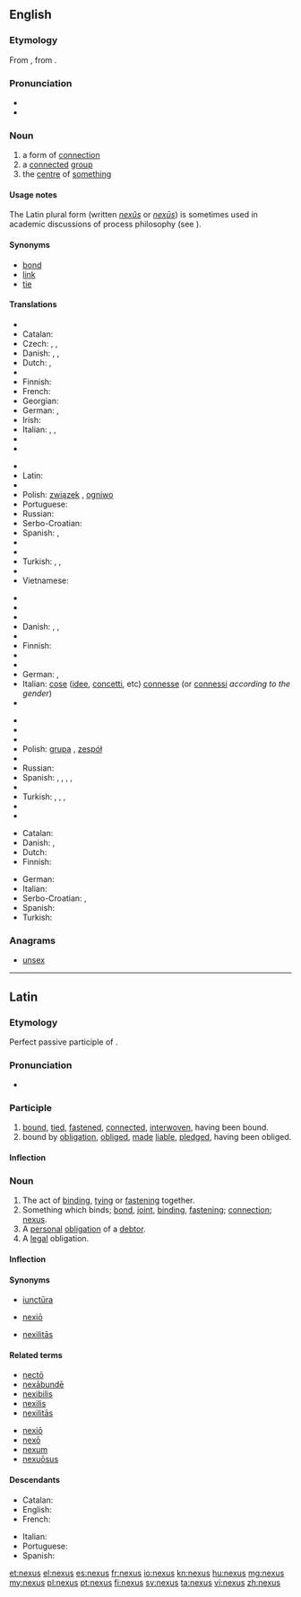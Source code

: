 ==English==
{{wikipedia|dab=nexus}}

===Etymology===
From {{etyl|la|en}} {{term|nexus||the act of binding together; bond|lang=la}}, from {{term|necto|nectō|bind|lang=la}}.

===Pronunciation===
* {{IPA|/ˈnɛksəs/}}
* {{rhymes|ɛksəs}}

===Noun===
{{head|en|noun|plural|nexuses|or|nexus}}

# a form of [[connection]]
# a [[connect]]ed [[group]]
# the [[centre]] of [[something]]

====Usage notes====
The Latin plural form (written ''[[nexûs]]'' or ''[[nexūs]]'') is sometimes used in academic discussions of process philosophy (see {{pedialite|Nexus (process philosophy)}}).

====Synonyms====
{{checksyns}}
* [[bond]]
* [[link]]
* [[tie]]

====Translations====
{{trans-top|connection}}
* {{trreq|bg}}
* Catalan: {{t-|ca|nexe|m}}
* Czech: {{t+|cs|souvislost|f}}, {{t-|cs|spojení|n}}, {{t-|cs|nexus|m}}
* Danish: {{t-|da|sammenhæng|c}}, {{t-|da|bindeled|n}}, {{t-|da|forbindelse|c}}
* Dutch: {{t+|nl|band|m}}, {{t+|nl|verbinding|f}}
* {{trreq|et}}
* Finnish: {{t+|fi|yhteys}}
* French: {{t+|fr|nexus|m}}
* Georgian: {{t-|ka|კავშირი|tr=kavširi|sc=Geor|xs=Georgian}}
* German: {{t+|de|Verbindung|f}}, {{t|de|Verknüpfung|f}}
* Irish: {{t+|ga|nasc|m|xs=Irish}}
* Italian: {{t+|it|nesso|m}}, {{t+|it|legame|m}}, {{t+|it|connessione|f}}
* {{trreq|ja}}
* {{trreq|kn}}
{{trans-mid}}
* {{trreq|ko}}
* Latin: {{t-|la|nexus|m}}
* {{trreq|zh}}
* Polish: [[związek]] {{m}}, [[ogniwo]] {{n}}
* Portuguese: {{t+|pt|nexo|m}}
* Russian: {{t+|ru|связь|f|tr=svjaz’|sc=Cyrl}}
* Serbo-Croatian: {{t-|sh|veza|f}}
* Spanish: {{t+|es|nexo|m}}, {{t|es|conexión|f}}
* {{trreq|sv}}
* {{trreq|ta}}
* Turkish: {{t+|tr|bağ}}, {{t+|tr|bağlantı}}, {{t+|tr|rabıta}}
* {{trreq|uk}}
* Vietnamese: {{t-|vi|kết nối}}
{{trans-bottom}}

{{trans-top|connected group}}
* {{trreq|ar}}
* {{trreq|hy}}
* {{trreq|bg}}
* Danish: {{t-|da|kæde|c}}, {{t-|da|gruppe|c}}, {{t-|da|række|c}}
* {{trreq|nl}}
* Finnish: {{t+|fi|ryhmä}}
* {{trreq|fr}}
* {{trreq|ka}}
* German: {{t|de|Verbindung|f}}, {{t|de|Netzwerk|n}}
* Italian: [[cose]] ([[idee]], [[concetti]], etc) [[connesse]] (or [[connessi]] ''according to the gender'')
* {{trreq|ja}}
{{trans-mid}}
* {{trreq|kn}}
* {{trreq|ko}}
* {{trreq|zh}}
* Polish: [[grupa]] {{f}}, [[zespół]] {{m}}
* {{trreq|pt}}
* Russian: {{t+|ru|группа|f|tr=grúppa|sc=Cyrl}}
* Spanish: {{t|es|enchufe|m}} {{qualifier|colloquial}}, {{t|es|cuña|f}} {{qualifier|colloquial}}, {{t|es|junta|f}}, {{t|es|vínculo|m}}, {{t|es|vinculación|f}}
* {{trreq|ta}}
* Turkish: {{t+|tr|grup}}, {{t+|tr|ekip}}, {{t+|tr|takım}}, {{t+|tr|topluluk}}
* {{trreq|uk}}
* {{trreq|vi}}
{{trans-bottom}}

{{trans-top|centre of something}}
* Catalan: {{t+|ca|centre|m}}
* Danish: {{t-|da|schankel}}, {{t-|da|nexus}}
* Dutch: {{t-|nl|schankel}}
* Finnish: {{t+|fi|keskus}}
{{trans-mid}}
* German: {{t+|de|Zentrum|n}}
* Italian: {{t+|it|centro|m}}
* Serbo-Croatian: {{t-|sh|centar}}, {{t-|sh|središte}}
* Spanish: {{t|es|centro}}
* Turkish: {{t+|tr|merkez}}
{{trans-bottom}}

===Anagrams===
* [[unsex#English|unsex]]

----

==Latin==

===Etymology===
Perfect passive participle of {{term|necto|nectō|bind|lang=la}}.

===Pronunciation===
* {{a|Classical}} {{IPA|/ˈnek.sus/|lang=la}}

===Participle===
{{la-perfect participle|nex}}

# [[bind|bound]], [[tie]]d, [[fasten]]ed, [[connect]]ed, [[interwoven]], having been bound.
# bound by [[obligation]], [[oblige]]d, [[make|made]] [[liable]], [[pledge]]d, having been obliged.

====Inflection====
{{la-decl-1&2|nex}}

===Noun===
{{la-noun|nexus|nexus|nexūs|m|fourth}}

# The act of [[bind]]ing, [[tie|tying]] or [[fasten]]ing together.
# Something which binds; [[bond]], [[joint]], [[binding]], [[fastening]]; [[connection]]; [[#English|nexus]].
# A [[personal]] [[obligation]] of a [[debtor]].
# A [[legal]] obligation.

====Inflection====
{{la-decl-4th|nex}}

====Synonyms====
* {{sense|joint}} [[iunctura|iunctūra]]
* {{sense|fastening}} [[nexio|nexiō]]
* {{sense|connection}} [[nexilitas|nexilitās]]

====Related terms====
{{top2}}
* [[necto|nectō]]
* [[nexabunde|nexābundē]]
* [[nexibilis]]
* [[nexilis]]
* [[nexilitas|nexilitās]]
{{mid2}}
* [[nexio|nexiō]]
* [[nexo#Latin|nexō]]
* [[nexum]]
* [[nexuosus|nexuōsus]]
{{bottom}}

====Descendants====
{{top2}}
* Catalan: {{l|ca|nexe}}
* English: {{l|en|nexus}}
* French: {{l|fr|nexe}}
{{mid2}}
* Italian: {{l|it|nesso}}
* Portuguese: {{l|pt|nexo}}
* Spanish: {{l|es|nexo}}
{{bottom}}

[[et:nexus]]
[[el:nexus]]
[[es:nexus]]
[[fr:nexus]]
[[io:nexus]]
[[kn:nexus]]
[[hu:nexus]]
[[mg:nexus]]
[[my:nexus]]
[[pl:nexus]]
[[pt:nexus]]
[[fi:nexus]]
[[sv:nexus]]
[[ta:nexus]]
[[vi:nexus]]
[[zh:nexus]]